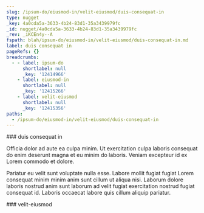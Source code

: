 ```yaml
---
slug: /ipsum-do/eiusmod-in/velit-eiusmod/duis-consequat-in
type: nugget
_key: 4a0cda5a-3633-4b24-83d1-35a3439979fc
_id: nugget/4a0cda5a-3633-4b24-83d1-35a3439979fc
_rev: _iKCEn4y--A
fspath: blah/ipsum-do/eiusmod-in/velit-eiusmod/duis-consequat-in.md
label: duis consequat in
pageRefs: {}
breadcrumbs:
  - - label: ipsum-do
      shortlabel: null
      _key: '12414966'
    - label: eiusmod-in
      shortlabel: null
      _key: '12415266'
    - label: velit-eiusmod
      shortlabel: null
      _key: '12415356'
paths:
  - /ipsum-do/eiusmod-in/velit-eiusmod/duis-consequat-in
---
```


<NuggetArea>
<Nugget slug="/ipsum-do/eiusmod-in/velit-eiusmod/duis-consequat-in" type="nugget" _key="4a0cda5a-3633-4b24-83d1-35a3439979fc" _id="nugget/4a0cda5a-3633-4b24-83d1-35a3439979fc" _rev="_iKCEn4y--A" fspath="blah/ipsum-do/eiusmod-in/velit-eiusmod/duis-consequat-in.md" label="duis consequat in" paths="/ipsum-do/eiusmod-in/velit-eiusmod/duis-consequat-in">
<NuggetBody>
### duis consequat in

Officia dolor ad aute ea culpa minim. Ut exercitation culpa laboris consequat do enim deserunt magna et eu minim do laboris. Veniam excepteur id ex Lorem commodo et dolore.

Pariatur eu velit sunt voluptate nulla esse. Labore mollit fugiat fugiat Lorem consequat minim minim anim sunt cillum ut aliqua nisi. Laborum dolore laboris nostrud anim sunt laborum ad velit fugiat exercitation nostrud fugiat consequat id. Laboris occaecat labore quis cillum aliquip pariatur.

</NuggetBody>
<Breadcrumbs>
<Crumbs>
<Crumb _key="12414966" label="ipsum-do" /><Crumb _key="12415266" label="eiusmod-in" /><Crumb _key="12415356" label="velit-eiusmod" />
</Crumbs>
</Breadcrumbs>
</Nugget>

<NuggetsInbound>
</NuggetsInbound>
<NuggetsOutbound>
</NuggetsOutbound>
</NuggetArea>
<PassagesInbound>
<Passage direction="inbound" type="passage" _key="12415356" _id="passage/12415356" _rev="_iKCEn4y--_" label="velit-eiusmod" passage="velit-eiusmod" fspath="blah/ipsum-do/eiusmod-in/velit-eiusmod" paths="/ipsum-do/eiusmod-in/velit-eiusmod" slug="/ipsum-do/eiusmod-in/velit-eiusmod">
<NuggetBody>
### velit-eiusmod

</NuggetBody>
<Breadcrumbs>
<Crumbs>
<Crumb _key="12414966" label="ipsum-do" /><Crumb _key="12415266" label="eiusmod-in" />
</Crumbs>
</Breadcrumbs>
</Passage>

</PassagesInbound>
<PassagesOutbound>
</PassagesOutbound>